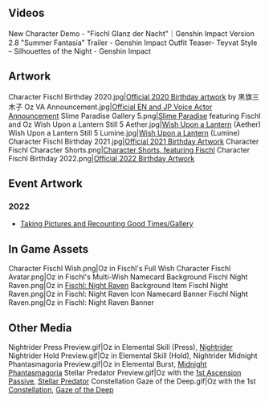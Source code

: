 {{CharacterTabs}}
==Videos==
<gallery hideaddbutton="true" captionalign="center">
New Character Demo - "Fischl Glanz der Nacht"｜Genshin Impact
Version 2.8 "Summer Fantasia" Trailer - Genshin Impact
Outfit Teaser- Teyvat Style – Silhouettes of the Night - Genshin Impact
</gallery>

==Artwork==
<gallery hideaddbutton="true" captionalign="center">
Character Fischl Birthday 2020.jpg|[https://twitter.com/GenshinImpact/status/1265492955961286657 Official 2020 Birthday artwork] by 黑旗三木子
Oz VA Announcement.jpg|[https://twitter.com/GenshinImpact/status/1330345930227388416 Official EN and JP Voice Actor Announcement]
Slime Paradise Gallery 5.png|[[Slime Paradise]] featuring Fischl and Oz <!-- 2021/01/22 -->
Wish Upon a Lantern Still 5 Aether.jpg|[[Wish Upon a Lantern]] (Aether) <!-- 2021/02/19 -->
Wish Upon a Lantern Still 5 Lumine.jpg|[[Wish Upon a Lantern]] (Lumine)
Character Fischl Birthday 2021.jpg|[https://twitter.com/GenshinImpact/status/1397764498946248706 Official 2021 Birthday Artwork]
Character Fischl Character Shorts.png|[https://twitter.com/GenshinImpact/status/1397764501815140352 Character Shorts, featuring Fischl]
Character Fischl Birthday 2022.png|[https://twitter.com/GenshinImpact/status/1530036073287385094 Official 2022 Birthday Artwork]
</gallery>

==Event Artwork==
===2022===
*[[Taking Pictures and Recounting Good Times/Gallery]]

==In Game Assets==
<gallery hideaddbutton="true" captionalign="center">
Character Fischl Wish.png|Oz in Fischl's Full Wish
Character Fischl Avatar.png|Oz in Fischl's Multi-Wish
Namecard Background Fischl Night Raven.png|Oz in [[Fischl: Night Raven]] Background
Item Fischl Night Raven.png|Oz in Fischl: Night Raven Icon
Namecard Banner Fischl Night Raven.png|Oz in Fischl: Night Raven Banner
</gallery>

==Other Media==
<gallery hideaddbutton="true" captionalign="center">
Nightrider Press Preview.gif|Oz in Elemental Skill (Press), [[Nightrider]]
Nightrider Hold Preview.gif|Oz in Elemental Skill (Hold), Nightrider
Midnight Phantasmagoria Preview.gif|Oz in Elemental Burst, [[Midnight Phantasmagoria]]
Stellar Predator Preview.gif|Oz with the [[1st Ascension Passive]], [[Stellar Predator]]
Constellation Gaze of the Deep.gif|Oz with the 1st [[Constellation]], [[Gaze of the Deep]]
</gallery>